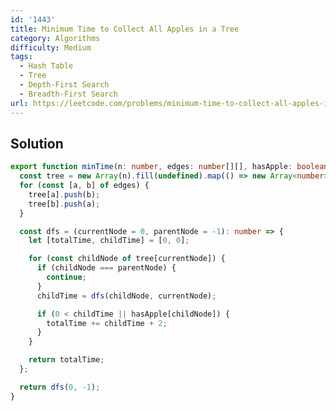 ```yaml
---
id: '1443'
title: Minimum Time to Collect All Apples in a Tree
category: Algorithms
difficulty: Medium
tags:
  - Hash Table
  - Tree
  - Depth-First Search
  - Breadth-First Search
url: https://leetcode.com/problems/minimum-time-to-collect-all-apples-in-a-tree
---
```


## Solution

```typescript showLineNumbers
export function minTime(n: number, edges: number[][], hasApple: boolean[]): number {
  const tree = new Array(n).fill(undefined).map(() => new Array<number>());
  for (const [a, b] of edges) {
    tree[a].push(b);
    tree[b].push(a);
  }

  const dfs = (currentNode = 0, parentNode = -1): number => {
    let [totalTime, childTime] = [0, 0];

    for (const childNode of tree[currentNode]) {
      if (childNode === parentNode) {
        continue;
      }
      childTime = dfs(childNode, currentNode);

      if (0 < childTime || hasApple[childNode]) {
        totalTime += childTime + 2;
      }
    }

    return totalTime;
  };

  return dfs(0, -1);
}
```
